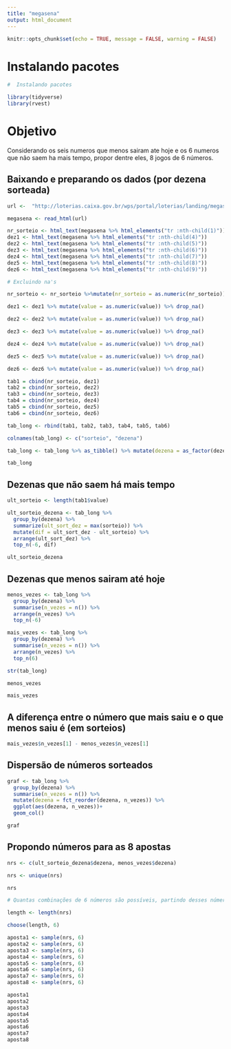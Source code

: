 ```yaml
---
title: "megasena"
output: html_document
---
```


```r
knitr::opts_chunk$set(echo = TRUE, message = FALSE, warning = FALSE)
```

# Instalando pacotes

```r

#  Instalando pacotes

library(tidyverse)
library(rvest)
```

# Objetivo

Considerando os seis numeros que menos sairam ate hoje e os 6 numeros que não saem ha mais tempo, propor dentre eles, 8 jogos de 6 números.

## Baixando e preparando os dados (por dezena sorteada)

```r
url <-  "http://loterias.caixa.gov.br/wps/portal/loterias/landing/megasena/!ut/p/a1/04_Sj9CPykssy0xPLMnMz0vMAfGjzOLNDH0MPAzcDbwMPI0sDBxNXAOMwrzCjA0sjIEKIoEKnN0dPUzMfQwMDEwsjAw8XZw8XMwtfQ0MPM2I02-AAzgaENIfrh-FqsQ9wNnUwNHfxcnSwBgIDUyhCvA5EawAjxsKckMjDDI9FQE-F4ca/dl5/d5/L2dBISEvZ0FBIS9nQSEh/pw/Z7_HGK818G0K8DBC0QPVN93KQ10G1/res/id=historicoHTML/c=cacheLevelPage/=/"

megasena <- read_html(url)

nr_sorteio <- html_text(megasena %>% html_elements("tr :nth-child(1)"))
dez1 <- html_text(megasena %>% html_elements("tr :nth-child(4)"))
dez2 <- html_text(megasena %>% html_elements("tr :nth-child(5)"))
dez3 <- html_text(megasena %>% html_elements("tr :nth-child(6)"))
dez4 <- html_text(megasena %>% html_elements("tr :nth-child(7)"))
dez5 <- html_text(megasena %>% html_elements("tr :nth-child(8)"))
dez6 <- html_text(megasena %>% html_elements("tr :nth-child(9)"))

# Excluindo na's

nr_sorteio <- nr_sorteio %>%mutate(nr_sorteio = as.numeric(nr_sorteio)) %>% drop_na() 

dez1 <- dez1 %>% mutate(value = as.numeric(value)) %>% drop_na()

dez2 <- dez2 %>% mutate(value = as.numeric(value)) %>% drop_na()

dez3 <- dez3 %>% mutate(value = as.numeric(value)) %>% drop_na()

dez4 <- dez4 %>% mutate(value = as.numeric(value)) %>% drop_na()

dez5 <- dez5 %>% mutate(value = as.numeric(value)) %>% drop_na()

dez6 <- dez6 %>% mutate(value = as.numeric(value)) %>% drop_na()

tab1 = cbind(nr_sorteio, dez1)
tab2 = cbind(nr_sorteio, dez2)
tab3 = cbind(nr_sorteio, dez3)
tab4 = cbind(nr_sorteio, dez4)
tab5 = cbind(nr_sorteio, dez5)
tab6 = cbind(nr_sorteio, dez6)

tab_long <- rbind(tab1, tab2, tab3, tab4, tab5, tab6)

colnames(tab_long) <- c("sorteio", "dezena")

tab_long <- tab_long %>% as_tibble() %>% mutate(dezena = as_factor(dezena))

tab_long

```

## Dezenas que não saem há mais tempo

```r

ult_sorteio <- length(tab1$value)

ult_sorteio_dezena <- tab_long %>% 
  group_by(dezena) %>% 
  summarize(ult_sort_dez = max(sorteio)) %>% 
  mutate(dif = ult_sort_dez - ult_sorteio) %>% 
  arrange(ult_sort_dez) %>% 
  top_n(-6, dif)

ult_sorteio_dezena

```

## Dezenas que menos sairam até hoje

```r

menos_vezes <- tab_long %>% 
  group_by(dezena) %>% 
  summarise(n_vezes = n()) %>% 
  arrange(n_vezes) %>% 
  top_n(-6)

mais_vezes <- tab_long %>% 
  group_by(dezena) %>% 
  summarise(n_vezes = n()) %>% 
  arrange(n_vezes) %>% 
  top_n(6)

str(tab_long)

menos_vezes

mais_vezes
```

## A diferença entre o número que mais saiu e o que menos saiu é (em sorteios)

```r
mais_vezes$n_vezes[1] - menos_vezes$n_vezes[1]
```

## Dispersão de números sorteados

```r
graf <- tab_long %>% 
  group_by(dezena) %>% 
  summarise(n_vezes = n()) %>% 
  mutate(dezena = fct_reorder(dezena, n_vezes)) %>% 
  ggplot(aes(dezena, n_vezes))+
  geom_col()

graf

```

## Propondo números para as 8 apostas

```r
nrs <- c(ult_sorteio_dezena$dezena, menos_vezes$dezena)

nrs <- unique(nrs)

nrs

# Quantas combinações de 6 números são possíveis, partindo desses números?

length <- length(nrs)

choose(length, 6)

aposta1 <- sample(nrs, 6)
aposta2 <- sample(nrs, 6)
aposta3 <- sample(nrs, 6)
aposta4 <- sample(nrs, 6)
aposta5 <- sample(nrs, 6)
aposta6 <- sample(nrs, 6)
aposta7 <- sample(nrs, 6)
aposta8 <- sample(nrs, 6)

aposta1
aposta2
aposta3
aposta4
aposta5
aposta6
aposta7
aposta8

```